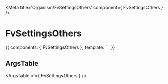 
<Meta title='Organism/FvSettingsOthers' component={ FvSettingsOthers } />

# FvSettingsOthers

<Canvas>
<Story name='Common' height='150px'>{{
  components: { FvSettingsOthers },
  template: `<FvSettingsOthers>
  </FvSettingsOthers>`
}}</Story>
</Canvas>

## ArgsTable

<ArgsTable of={ FvSettingsOthers } />
